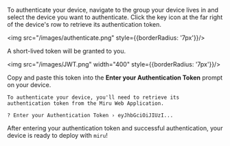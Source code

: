 To authenticate your device, navigate to the group your device lives in and select the device you want to authenticate. Click the key icon at the far right of the device's row to retrieve its authentication token.

<img src="/images/authenticate.png" style={{borderRadius: '7px'}}/>

A short-lived token will be granted to you.

<img src="/images/JWT.png" width="400" style={{borderRadius: '7px'}}/>

Copy and paste this token into the **Enter your Authentication Token** prompt on your device.

```
To authenticate your device, you'll need to retrieve its 
authentication token from the Miru Web Application.

? Enter your Authentication Token › eyJhbGciOiJIUzI...

```

After entering your authentication token and successful authentication, your device is ready to deploy with `miru`!